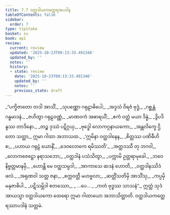 ```yaml
---
title: 7.7 ဝတ္ထဒါယကတ္ထေရအပဒါန
tableOfContents: false
sidebar:
  order: 7
type: tipitaka
basket: su
book: ap1
review:
  current: review
  updated: '2025-10-23T09:13:33.491346'
  updated_by: ''
  notes: ''
  history:
  - state: review
    date: '2025-10-23T09:13:33.491346'
    updated_by: ''
    notes: ''
    previous_state: draft
---
```



<ReviewStatus review={frontmatter.review} showDetails={true} />

<HypothesisAnnotation frontmatter={frontmatter} />

<DynamicBreadcrumb />

<Division number="45" book="ap1" e="ch" v="20" p="128">

<Paragraph number="1547" type="verses" book="ap1">
_“ပက္ခိဇာတော တဒါ အာသိံ,_  
_သုပဏ္ဏော ဂရုဠာဓိပေါ;_  
_အဒ္ဒသံ ဝိရဇံ ဗုဒ္ဓံ,_  
_ဂစ္ဆန္တံ ဂန္ဓမာဒနံ._  

</Paragraph>

</Division>
<Division number="46" book="ap1" e="ch" v="20" p="128">

<Paragraph number="1548" type="verses" book="ap1">
_ဇဟိတွာ ဂရုဠဝဏ္ဏံ,_  
_မာဏဝကံ အဓာရယိံ;_  
_ဧကံ ဝတ္ထံ မယာ ဒိန္နံ,_  
_ဒွိပဒိန္ဒဿ တာဒိနော._  

</Paragraph>

</Division>
<Division number="47" book="ap1" e="ch" v="20" p="128">

<Paragraph number="1549" type="verses" book="ap1">
_တဉ္စ ဒုဿံ ပဋိဂ္ဂယှ,_  
_ဗုဒ္ဓေါ လောကဂ္ဂနာယကော;_  
_အန္တလိက္ခေ ဌိတော သတ္ထာ,_  
ဣမာ ဂါထာ အဘာသထ._  

</Paragraph>

</Division>
<Division number="48" book="ap1" e="ch" v="20" p="128">

<Paragraph number="1550" type="verses" book="ap1">
_‘ဣမိနာ ဝတ္ထဒါနေန,_  
_စိတ္တဿ ပဏိဓီဟိ စ;_  
_ပဟာယ ဂရုဠံ ယောနိံ,_  
_ဒေဝလောကေ ရမိဿတိ’._  

</Paragraph>

</Division>
<Division number="49" book="ap1" e="ch" v="20" p="128">

<Paragraph number="1551" type="verses" book="ap1">
_အတ္ထဒဿီ တု ဘဂဝါ,_  
_လောကဇေဋ္ဌော နရာသဘော;_  
_ဝတ္ထဒါနံ ပသံသိတွာ,_  
_ပက္ကာမိ ဥတ္တရာမုခေါ._  

</Paragraph>

</Division>
<Division number="50" book="ap1" e="ch" v="20" p="128">

<Paragraph number="1552" type="verses" book="ap1">
_ဘဝေ နိဗ္ဗတ္တမာနမှိ,_  
_ဟောန္တိ မေ ဝတ္ထသမ္ပဒါ;_  
_အာကာသေ ဆဒနံ ဟောတိ,_  
_ဝတ္ထဒါနဿိဒံ ဖလံ._  

</Paragraph>

</Division>
<Division number="51" book="ap1" e="ch" v="20" p="129">

<Paragraph number="1553" type="verses" book="ap1">
_အရုဏဝါ သတ္တ ဇနာ,_  
_စက္ကဝတ္တီ မဟဗ္ဗလာ;_  
_ဆတ္တိံသတိမှိ အာသိံသု,_  
_ကပ္ပမှိ မနုဇာဓိပါ._  

</Paragraph>

</Division>
<Division number="52" book="ap1" e="ch" v="20" p="129">

<Paragraph number="1554" type="verses" book="ap1">
_ပဋိသမ္ဘိဒါ စတဿော,_  
_ …ပေ… _  
_ကတံ ဗုဒ္ဓဿ သာသနံ”._  

</Paragraph>

<Paragraph number="1555" book="ap1">
ဣတ္ထံ သုဒံ အာယသ္မာ ဝတ္ထဒါယကော ထေရော ဣမာ ဂါထာယော အဘာသိတ္ထာတိ.

</Paragraph>
</Division>

<Paragraph number="1556" type="center" book="ap1">
ဝတ္ထဒါယကတ္ထေရဿာပဒါနံ သတ္တမံ.
</Paragraph>